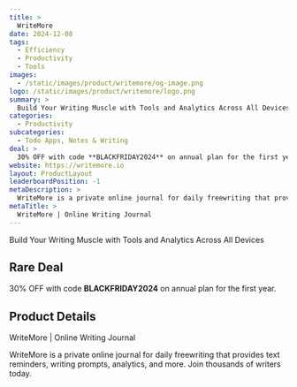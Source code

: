 ```yaml
---
title: >
  WriteMore
date: 2024-12-08
tags:
  - Efficiency
  - Productivity
  - Tools
images:
  - /static/images/product/writemore/og-image.png
logo: /static/images/product/writemore/logo.png
summary: >
  Build Your Writing Muscle with Tools and Analytics Across All Devices
categories:
  - Productivity
subcategories:
  - Todo Apps, Notes & Writing
deal: >
  30% OFF with code **BLACKFRIDAY2024** on annual plan for the first year.
website: https://writemore.io
layout: ProductLayout
leaderboardPosition: -1
metaDescription: >
  WriteMore is a private online journal for daily freewriting that provides text reminders, writing prompts, analytics, and more. Join thousands of writers today.
metaTitle: >
  WriteMore | Online Writing Journal
---
```

Build Your Writing Muscle with Tools and Analytics Across All Devices

## Rare Deal

30% OFF with code **BLACKFRIDAY2024** on annual plan for the first year.

## Product Details

WriteMore | Online Writing Journal

WriteMore is a private online journal for daily freewriting that provides text reminders, writing prompts, analytics, and more. Join thousands of writers today.
